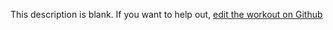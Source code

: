 
  This description is blank. If you want to help out, [edit the workout on Github](https://www.github.com/LiftArcade/exercises/blob/main/exercises/cable-standing-one-arm-low-pulley-triceps-extension-description.mdx)